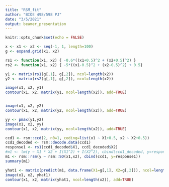 ```yaml
---
title: "RSM_fit"
author: "BIOE 498/598 PJ"
date: "3/5/2021"
output: beamer_presentation
---
```


```r
knitr::opts_chunk$set(echo = FALSE)
```

```r

x <- x1 <- x2 <- seq(-1, 1, length=100)
g <- expand.grid(x1, x2)

rs1 <- function(x1, x2) { -0.6*((x1+0.5)^2 + (x2+0.5)^2) } 
rs2 <- function(x1, x2) { -5*((x1-0.5)^2 + (x2-0.5)^2) + 0.5}

y1 <- matrix(rs1(g[,1], g[,2]), ncol=length(x2))
y2 <- matrix(rs2(g[,1], g[,2]), ncol=length(x2))

image(x1, x2, y1)
contour(x1, x2, matrix(y1, ncol=length(x2)), add=TRUE)


image(x1, x2, y2)
contour(x1, x2, matrix(y2, ncol=length(x2)), add=TRUE)

yy <- pmax(y1,y2)
image(x1, x2, yy)
contour(x1, x2, matrix(yy, ncol=length(x2)), add=TRUE)
```

```r
ccd1 <- rsm::ccd(2, n0=1, coding=list(x1 ~ X1+0.5, x2 ~ X2+0.5))
ccd1_decoded <- rsm::decode.data(ccd1)
response1 <- rs1(ccd1_decoded$X1, ccd1_decoded$X2)
#m1 <- lm(y ~ X1 * X2 + I(X1^2) + I(X2^2), cbind(ccd1_decoded, y=response1))
m1 <- rsm::rsm(y ~ rsm::SO(x1,x2), cbind(ccd1, y=response1))
summary(m1)

yhat1 <- matrix(predict(m1, data.frame(X1=g[,1], X2=g[,2])), ncol=length(x2))
image(x1, x2, yhat1)
contour(x1, x2, matrix(yhat1, ncol=length(x2)), add=TRUE)
```